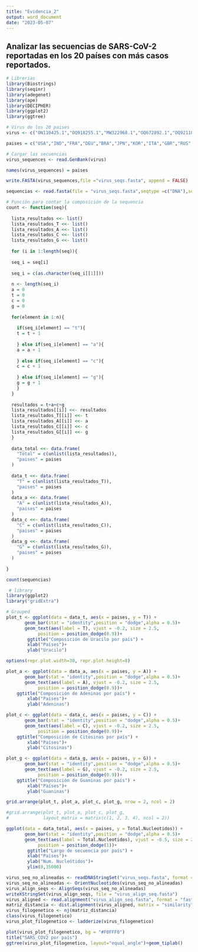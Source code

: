 ---
title: "Evidencia_2"
output: word_document
date: "2023-05-07"
---
## Analizar las secuencias de SARS-CoV-2 reportadas en los 20 países con más casos reportados.
```{r}
# Librerias
library(Biostrings)
library(seqinr)
library(adegenet)
library(ape)
library(DECIPHER)
library(ggplot2)
library(ggtree)

# Virus de los 20 paises
virus <- c("ON110425.1","OQ918255.1","MW322968.1","OQ672892.1","OQ921106.1","OQ804217.1","ON797392.1","OL738656.1","OQ847681.1","OQ718959.1","OL549281.1","ON115270.1","OQ592578.1","OP604177.2","MW692794.1","OL989073.1","OM287553.1","MZ359830.1","OQ082914.1","MZ047082.1")

paises = c("USA","IND","FRA","DEU","BRA","JPN","KOR","ITA","GBR","RUS","TUR","ESP","VNM","AUS","TWN","ARG","NLD","IRN","MEX","POL")

# Cargar las secuencias 
virus_sequences <- read.GenBank(virus)

names(virus_sequences) = paises

write.FASTA(virus_sequences,file ="virus_seqs.fasta", append = FALSE)
```
```{r}
sequencias <- read.fasta(file = "virus_seqs.fasta",seqtype =c("DNA"),set.attributes = FALSE, as.string = FALSE)

```

```{r}
# Función para contar la composición de la sequencia
count <- function(seq){
  
  lista_resultados <<- list()
  lista_resultados_T <<- list()
  lista_resultados_A <<- list()
  lista_resultados_C <<- list()
  lista_resultados_G <<- list()
  
  for (i in 1:length(seq)){
  
  seq_i = seq[i]
  
  seq_i = c(as.character(seq_i[[1]]))
    
  n <- length(seq_i)
  a = 0
  t = 0
  c = 0
  g = 0
  
  for(element in 1:n){
    
    if(seq_i[element] == "t"){
    t = t + 1
    
    } else if(seq_i[element] == "a"){
    a = a + 1  
    
    } else if(seq_i[element] == "c"){
    c = c + 1  
    
    } else if(seq_i[element] == "g"){
    g = g + 1
    }
  }
  
  resultados = t+a+c+g
  lista_resultados[[i]] <<- resultados
  lista_resultados_T[[i]] <<- t
  lista_resultados_A[[i]] <<- a
  lista_resultados_C[[i]] <<- c
  lista_resultados_G[[i]] <<- g
  }
  
  data_total <<- data.frame(
    "Total" = c(unlist(lista_resultados)),
    "paises" = paises
  )
  
  data_t <<- data.frame(
    "T" = c(unlist(lista_resultados_T)),
    "paises" = paises
  )
  data_a <<- data.frame(
    "A" = c(unlist(lista_resultados_A)),
    "paises" = paises
  )
  data_c <<- data.frame(
    "C" = c(unlist(lista_resultados_C)),
    "paises" = paises
  )
  data_g <<- data.frame(
    "G" = c(unlist(lista_resultados_G)),
    "paises" = paises
  )
  
}

count(sequencias)
```

```{r fig.align="center", echo = FALSE,fig.width = 14}
 # library
library(ggplot2)
library("gridExtra")

# Grouped
plot_t <- ggplot(data = data_t, aes(x = paises, y = T)) +
       geom_bar(stat = "identity",position = "dodge",alpha = 0.5)+
       geom_text(aes(label = T), vjust = -0.2, size = 2.5,
            position = position_dodge(0.9))+
        ggtitle("Composición de Uracilo por país") +
        xlab("Países")+
        ylab("Uracilo")

options(repr.plot.width=30, repr.plot.height=8)

plot_a <- ggplot(data = data_a, aes(x = paises, y = A)) +
       geom_bar(stat = "identity",position = "dodge",alpha = 0.5)+
       geom_text(aes(label = A), vjust = -0.2, size = 2.5,
            position = position_dodge(0.9))+
    ggtitle("Composición de Adeninas por país") +
        xlab("Países")+
        ylab("Adeninas")

plot_c <- ggplot(data = data_c, aes(x = paises, y = C)) +
       geom_bar(stat = "identity",position = "dodge",alpha = 0.5)+
       geom_text(aes(label = C), vjust = -0.2, size = 2.5,
            position = position_dodge(0.9))+
    ggtitle("Composición de Citosinas por país") +
        xlab("Países")+
        ylab("Citosinas")

plot_g <- ggplot(data = data_g, aes(x = paises, y = G)) +
       geom_bar(stat = "identity",position = "dodge",alpha = 0.5)+
       geom_text(aes(label = G), vjust = -0.2, size = 2.5,
            position = position_dodge(0.9))+
    ggtitle("Composición de Guaninas por país") +
        xlab("Países")+
        ylab("Guaninas")

grid.arrange(plot_t, plot_a, plot_c, plot_g, nrow = 2, ncol = 2)

#grid.arrange(plot_t, plot_a, plot_c, plot_g,
#             layout_matrix = matrix(c(1, 2, 3, 4), ncol = 2))
```

```{r}
ggplot(data = data_total, aes(x = paises, y = Total.Nucleotidos)) +
       geom_bar(stat = "identity",position = "dodge",alpha = 0.5)+
       geom_text(aes(label = Total.Nucleotidos), vjust = -0.5, size = 2.5,
            position = position_dodge(1))+
        ggtitle("Largo de secuencia por país") +
        xlab("Países")+
        ylab("Num. Nucleótidos")+
        ylim(0,35000)


```

```{r fig.align="top", echo = FALSE,fig.width = 14}
virus_seq_no_alineadas <- readDNAStringSet("virus_seqs.fasta", format = "fasta",use.names = TRUE)
virus_seq_no_alineadas <- OrientNucleotides(virus_seq_no_alineadas)
virus_align_seqs <- AlignSeqs(virus_seq_no_alineadas)
writeXStringSet(virus_align_seqs, file = "virus_align_seq.fasta")
virus_aligned <- read.alignment("virus_align_seq.fasta", format = "fasta") 
matriz_distancia <- dist.alignment(virus_aligned, matrix = "similarity")
virus_filogenetico <- nj(matriz_distancia)
class(virus_filogenetico)
virus_plot_filogenetico <- ladderize(virus_filogenetico)
```

```{r fig.align="top", echo = FALSE,fig.width = 10}
plot(virus_plot_filogenetico, bg = "#F0FFF0")
title("SARS_COV2 por país")
ggtree(virus_plot_filogenetico, layout="equal_angle")+geom_tiplab()
```

